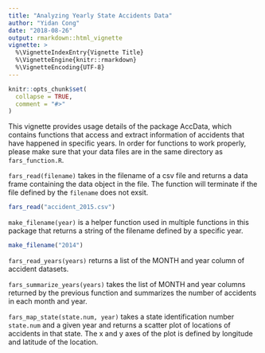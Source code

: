 ```yaml
---
title: "Analyzing Yearly State Accidents Data"
author: "Yidan Cong"
date: "2018-08-26"
output: rmarkdown::html_vignette
vignette: >
  %\VignetteIndexEntry{Vignette Title}
  %\VignetteEngine{knitr::rmarkdown}
  %\VignetteEncoding{UTF-8}
---
```


```r
knitr::opts_chunk$set(
  collapse = TRUE,
  comment = "#>"
)
```

This vignette provides usage details of the package AccData, which contains 
functions that access and extract information of accidents that have happened
in specific years.
In order for functions to work properly, please make sure that your data files
are in the same directory as `fars_function.R`.

`fars_read(filename)` takes in the filename of a csv file and returns a data 
frame containing the data object in the file. The function will terminate if 
the file defined by the `filename` does not exsit.

```r
fars_read("accident_2015.csv")
```

`make_filename(year)` is a helper function used in multiple functions in this package that returns a string of the filename defined by a specific year.

```r
make_filename("2014")
```

`fars_read_years(years)` returns a list of the MONTH and year column of accident
datasets.

`fars_summarize_years(years)` takes the list of MONTH and year columns returned by
the previous function and summarizes the number of accidents in each month and year.

`fars_map_state(state.num, year)` takes a state identification number `state.num` 
and a given year and returns a scatter plot of locations of accidents in that state. The x and y axes of the plot is defined by longitude and latitude of the 
location.

